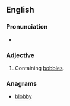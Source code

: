 ==English==

===Pronunciation===
* {{rhymes|ɒbəli}}

===Adjective===
{{en-adj}}

# Containing [[bobble]]s.

===Anagrams===
* [[blobby#English|blobby]]